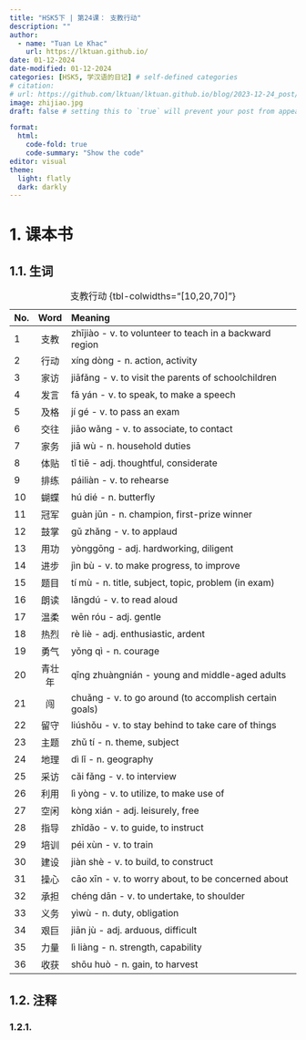 ---
title: "HSK5下 | 第24课： 支教行动"
description: ""
author:
  - name: "Tuan Le Khac"
    url: https://lktuan.github.io/
date: 01-12-2024
date-modified: 01-12-2024
categories: [HSK5, 学汉语的日记] # self-defined categories
# citation: 
# url: https://github.com/lktuan/lktuan.github.io/blog/2023-12-24_post/
image: zhijiao.jpg
draft: false # setting this to `true` will prevent your post from appearing on your listing page until you're ready!

format: 
  html: 
    code-fold: true
    code-summary: "Show the code"
editor: visual
theme:
  light: flatly
  dark: darkly
---

# 1. 课本书

## 1.1. 生词

| No. | Word | Meaning                                                     |
|:----|:----:|:------------------------------------------------------------|
|1|支教|zhījiào - v. to volunteer to teach in a backward region|
|2|行动|xíng dòng - n. action, activity|
|3|家访|jiāfǎng - v. to visit the parents of schoolchildren|
|4|发言|fā yán - v. to speak, to make a speech|
|5|及格|jí gé - v. to pass an exam|
|6|交往|jiāo wǎng - v. to associate, to contact|
|7|家务|jiā wù - n. household duties|
|8|体贴|tǐ tiē - adj. thoughtful, considerate|
|9|排练|páiliàn - v. to rehearse|
|10|蝴蝶|hú dié - n. butterfly|
|11|冠军|guàn jūn - n. champion, first-prize winner|
|12|鼓掌|gǔ zhǎng - v. to applaud|
|13|用功|yònggōng - adj. hardworking, diligent|
|14|进步|jìn bù - v. to make progress, to improve|
|15|题目|tí mù - n. title, subject, topic, problem (in exam)|
|16|朗读|lǎngdú - v. to read aloud|
|17|温柔|wēn róu - adj. gentle|
|18|热烈|rè liè - adj. enthusiastic, ardent|
|19|勇气|yǒng qì - n. courage|
|20|青壮年|qīng zhuàngnián - young and middle-aged adults|
|21|闯|chuǎng - v. to go around (to accomplish certain goals)|
|22|留守|liúshǒu - v. to stay behind to take care of things|
|23|主题|zhǔ tí - n. theme, subject|
|24|地理|dì lǐ - n. geography|
|25|采访|cǎi fǎng - v. to interview|
|26|利用|lì yòng - v. to utilize, to make use of|
|27|空闲|kòng xián - adj. leisurely, free|
|28|指导|zhǐdǎo - v. to guide, to instruct|
|29|培训|péi xùn - v. to train|
|30|建设|jiàn shè - v. to build, to construct|
|31|操心|cāo xīn - v. to worry about, to be concerned about|
|32|承担|chéng dān - v. to undertake, to shoulder|
|33|义务|yìwù - n. duty, obligation|
|34|艰巨|jiān jù - adj. arduous, difficult|
|35|力量|lì liàng - n. strength, capability|
|36|收获|shōu huò - n. gain, to harvest|

: 支教行动 {tbl-colwidths="\[10,20,70\]"}

## 1.2. 注释

### 1.2.1.